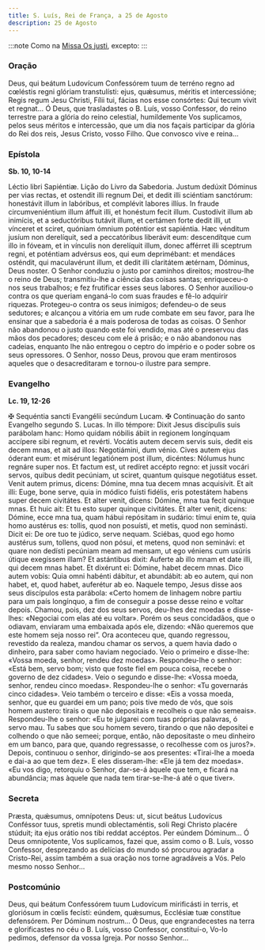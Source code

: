 ```yaml
---
title: S. Luís, Rei de França, a 25 de Agosto
description: 25 de Agosto
---
```


:::note
Como na [Missa Os justi](/missal/comum/14confessoresnaopontifices1), excepto:
:::

### Oração

<div class="side-by-side not-content">
  <span>
    Deus, qui beátum Ludovícum Confessórem tuum de terréno regno ad cœléstis
    regni glóriam transtulísti: ejus, quǽsumus, méritis et intercessióne; Regis
    regum Jesu Christi, Fílii tui, fácias nos esse consórtes: Qui tecum vivit et
    regnat...
  </span>
  <span>
    Ó Deus, que trasladastes o B. Luís, vosso Confessor, do reino terrestre para
    a glória do reino celestial, humildemente Vos suplicamos, pelos seus méritos
    e intercessão, que um dia nos façais participar da glória do Rei dos reis,
    Jesus Cristo, vosso Filho. Que convosco vive e reina...
  </span>
</div>

### Epístola

**Sb. 10, 10-14**

<div class="side-by-side not-content">
  <span>Léctio libri Sapiéntiæ.</span>
  <span>Lição do Livro da Sabedoria.</span>
  <span>
    Justum dedúxit Dóminus per vias rectas, et ostendit illi regnum Dei, et
    dedit illi sciéntiam sanctórum: honestávit illum in labóribus, et complévit
    labores illíus. In fraude circumveniéntium illum áffuit illi, et honéstum
    fecit illum. Custodívit illum ab inimícis, et a seductóribus tutávit illum,
    et certámen forte dedit illi, ut vínceret et sciret, quóniam ómnium
    poténtior est sapiéntia. Hæc vénditum jusíum non derelíquit, sed a
    peccatóribus liberávit eum: descendítque cum illo in fóveam, et in vínculis
    non derelíquit illum, donec afférret illi sceptrum regni, et poténtiam
    advérsus eos, qui eum deprimébant: et mendáces osténdit, qui maculavérunt
    illum, et dedit illi claritátem ætérnam, Dóminus, Deus noster.
  </span>
  <span>
    O Senhor conduziu o justo por caminhos direitos; mostrou-lhe o reino de
    Deus; transmitiu-lhe a ciência das coisas santas; enriqueceu-o nos seus
    trabalhos; e fez frutificar esses seus labores. O Senhor auxiliou-o contra
    os que queriam enganá-lo com suas fraudes e fê-lo adquirir riquezas.
    Protegeu-o contra os seus inimigos; defendeu-o de seus sedutores; e alcançou
    a vitória em um rude combate em seu favor, para lhe ensinar que a sabedoria
    é a mais poderosa de todas as coisas. O Senhor não abandonou o justo quando
    este foi vendido, mas até o preservou das mãos dos pecadores; desceu com ele
    á prisão; e o não abandonou nas cadeias, enquanto lhe não entregou o ceptro
    do império e o poder sobre os seus opressores. O Senhor, nosso Deus, provou
    que eram mentirosos aqueles que o desacreditaram e tornou-o ilustre para
    sempre.
  </span>
</div>

### Evangelho

**Lc. 19, 12-26**

<div class="side-by-side not-content">
  <span>
    <span class="text-red-500">✠</span> Sequéntia sancti Evangélii secúndum
    Lucam.
  </span>
  <span>
    <span class="text-red-500">✠</span> Continuação do santo Evangelho segundo
    S. Lucas.
  </span>
  <span>
    In illo témpore: Dixit Jesus discípulis suis parábolam hanc: Homo quidam
    nóbilis ábiit in regionem longínquam accípere sibi regnum, et revérti.
    Vocátis autem decem servis suis, dedit eis decem mnas, et ait ad illos:
    Negotiámini, dum vénio. Cives autem ejus óderant eum: et misérunt legatiónem
    post illum, dicéntes: Nólumus hunc regnáre super nos. Et factum est, ut
    redíret accépto regno: et jussit vocári servos, quibus dedit pecúniam, ut
    sciret, quantum quisque negotiátus esset. Venit autem primus, dicens:
    Dómine, mna tua decem mnas acquisívit. Et ait illi: Euge, bone serve, quia
    in módico fuísti fidélis, eris potestátem habens super decem civitátes. Et
    alter venit, dicens: Dómine, mna tua fecit quinque mnas. Et huic ait: Et tu
    esto super quinque civitátes. Et alter venit, dicens: Dómine, ecce mna tua,
    quam hábui repósitam in sudário: tímui enim te, quia homo austérus es:
    tollis, quod non posuísti, et metis, quod non seminásti. Dicit ei: De ore
    tuo te júdico, serve nequam. Sciébas, quod ego homo austérus sum, tollens,
    quod non pósui, et metens, quod non seminávi: et quare non dedísti pecúniam
    meam ad mensam, ut ego véniens cum usúris útique exegíssem illam? Et
    astántibus dixit: Auferte ab illo mnam et date illi, qui decem mnas habet.
    Et dixérunt ei: Dómine, habet decem mnas. Dico autem vobis: Quia omni
    habénti dábitur, et abundábit: ab eo autem, qui non habet, et, quod habet,
    auferétur ab eo.
  </span>
  <span>
    Naquele tempo, Jesus disse aos seus discípulos esta parábola: «Certo homem
    de linhagem nobre partiu para um país longínquo, a fim de conseguir a posse
    desse reino e voltar depois. Chamou, pois, dez dos seus servos, deu-lhes dez
    moedas e disse-lhes: «Negociai com elas até eu voltar». Porém os seus
    concidadãos, que o odiavam, enviaram uma embaixada após ele, dizendo: «Não
    queremos que este homem seja nosso rei”. Ora aconteceu que, quando
    regressou, revestido da realeza, mandou chamar os servos, a quem havia dado
    o dinheiro, para saber como haviam negociado. Veio o primeiro e disse-lhe:
    «Vossa moeda, senhor, rendeu dez moedas». Respondeu-lhe o senhor: «Está bem,
    servo bom; visto que foste fiel em pouca coisa, recebe o governo de dez
    cidades». Veio o segundo e disse-lhe: «Vossa moeda, senhor, rendeu cinco
    moedas». Respondeu-lhe o senhor: «Tu governarás cinco cidades». Veio também
    o terceiro e disse: «Eis a vossa moeda, senhor, que eu guardei em um pano;
    pois tive medo de vós, que sois homem austero: tirais o que não depositais e
    recolheis o que não semeais». Respondeu-lhe o senhor: «Eu te julgarei com
    tuas próprias palavras, ó servo mau. Tu sabes que sou homem severo, tirando
    o que não depositei e colhendo o que não semeei; porque, então, não
    depositaste o meu dinheiro em um banco, para que, quando regressasse, o
    recolhesse com os juros?». Depois, continuou o senhor, dirigindo-se aos
    presentes: «Tirai-lhe a moeda e dai-a ao que tem dez». E eles disseram-lhe:
    «Ele já tem dez moedas». «Eu vos digo, retorquiu o Senhor, dar-se-á àquele
    que tem, e ficará na abundância; mas àquele que nada tem tirar-se-lhe-á até
    o que tiver».
  </span>
</div>

### Secreta

<div class="side-by-side not-content">
  <span>
    Præsta, quǽsumus, omnípotens Deus: ut, sicut beátus Ludovícus Conféssor
    tuus, spretis mundi oblectaméntis, soli Regi Christo placére stúduit; ita
    ejus orátio nos tibi reddat accéptos. Per eúndem Dóminum...
  </span>
  <span>
    Ó Deus omnipotente, Vos suplicamos, fazei que, assim como o B. Luís, vosso
    Confessor, desprezando as delícias do mundo só procurou agradar a
    Cristo-Rei, assim também a sua oração nos torne agradáveis a Vós. Pelo mesmo
    nosso Senhor...
  </span>
</div>

### Postcomúnio

<div class="side-by-side not-content">
  <span>
    Deus, qui beátum Confessórem tuum Ludovícum mirificásti in terris, et
    gloriósum in cœlis fecísti: eúndem, quǽsumus, Ecclésiæ tuæ constítue
    defensórem. Per Dóminum nostrum...
  </span>
  <span>
    Ó Deus, que engrandecestes na terra e glorificastes no céu o B. Luís, vosso
    Confessor, constituí-o, Vo-lo pedimos, defensor da vossa Igreja. Por nosso
    Senhor...
  </span>
</div>
